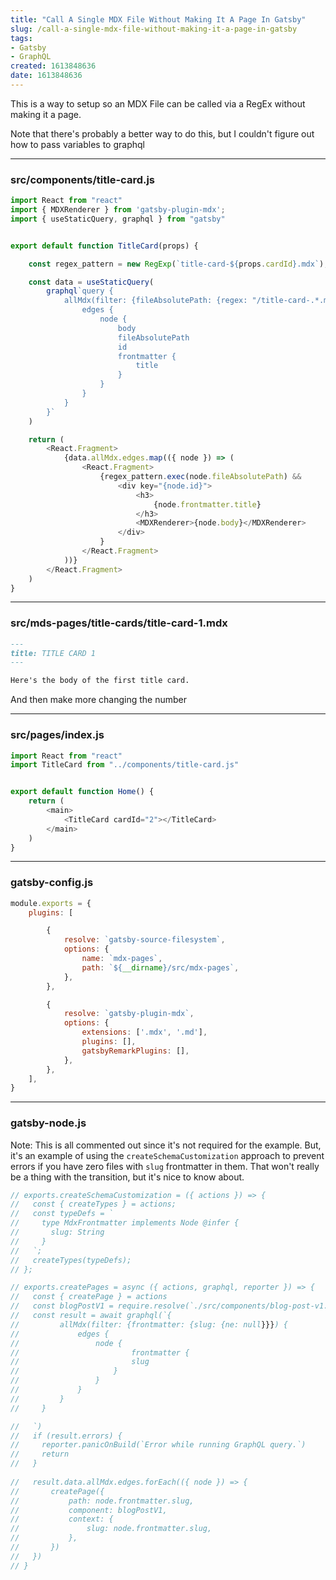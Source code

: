 ```yaml
---
title: "Call A Single MDX File Without Making It A Page In Gatsby"
slug: /call-a-single-mdx-file-without-making-it-a-page-in-gatsby
tags:
- Gatsby
- GraphQL
created: 1613848636
date: 1613848636
---
```


This is a way to setup so an MDX File can be called via a RegEx without making it a page. 

Note that there's probably a better way to do this, but I couldn't figure out how to pass variables to graphql


--------------------------------------------------------------------------------

### src/components/title-card.js

```javascript
import React from "react"
import { MDXRenderer } from 'gatsby-plugin-mdx';
import { useStaticQuery, graphql } from "gatsby"


export default function TitleCard(props) {

    const regex_pattern = new RegExp(`title-card-${props.cardId}.mdx`);

    const data = useStaticQuery(
        graphql`query {
            allMdx(filter: {fileAbsolutePath: {regex: "/title-card-.*.mdx/"}}) {
                edges {
                    node {
                        body
                        fileAbsolutePath
                        id
                        frontmatter {
                            title
                        }
                    }
                }
            }
        }`
    )

    return (
        <React.Fragment>
            {data.allMdx.edges.map(({ node }) => (
                <React.Fragment>
                    {regex_pattern.exec(node.fileAbsolutePath) && 
                        <div key="{node.id}">
                            <h3>
                                {node.frontmatter.title}
                            </h3>
                            <MDXRenderer>{node.body}</MDXRenderer>
                        </div>
                    }
                </React.Fragment>
            ))}
        </React.Fragment>
    )
}
```


--------------------------------------------------------------------------------

### src/mds-pages/title-cards/title-card-1.mdx

```markdown
---
title: TITLE CARD 1
---

Here's the body of the first title card.
```

And then make more changing the number



--------------------------------------------------------------------------------

### src/pages/index.js

```javascript
import React from "react"
import TitleCard from "../components/title-card.js"


export default function Home() {
    return (
        <main>
            <TitleCard cardId="2"></TitleCard>
        </main>
    )
}
```

--------------------------------------------------------------------------------

### gatsby-config.js

```javascript
module.exports = {
    plugins: [

        {
            resolve: `gatsby-source-filesystem`,
            options: {
                name: `mdx-pages`,
                path: `${__dirname}/src/mdx-pages`,
            },
        },

        {
            resolve: `gatsby-plugin-mdx`,
            options: {
                extensions: ['.mdx', '.md'],
                plugins: [],
                gatsbyRemarkPlugins: [],
            },
        },
    ],
}
```


--------------------------------------------------------------------------------

### gatsby-node.js

Note: This is all commented out since it's not required for the example. But, it's an example of using the `createSchemaCustomization` approach to prevent errors if you have zero files with `slug` frontmatter in them. That won't really be a thing with the transition,  but it's nice to know about. 


```javascript
// exports.createSchemaCustomization = ({ actions }) => {
//   const { createTypes } = actions;
//   const typeDefs = `
//     type MdxFrontmatter implements Node @infer {
//       slug: String
//     }
//   `;
//   createTypes(typeDefs);
// };

// exports.createPages = async ({ actions, graphql, reporter }) => {
//   const { createPage } = actions
//   const blogPostV1 = require.resolve(`./src/components/blog-post-v1.js`)
//   const result = await graphql(`{
//         allMdx(filter: {frontmatter: {slug: {ne: null}}}) {
//             edges {
//                 node {
//                         frontmatter {
//                         slug
//                     }
//                 }
//             }
//         }
//     }

//   `)
//   if (result.errors) {
//     reporter.panicOnBuild(`Error while running GraphQL query.`)
//     return
//   }
    
//   result.data.allMdx.edges.forEach(({ node }) => {
//       createPage({
//           path: node.frontmatter.slug,
//           component: blogPostV1,
//           context: {
//               slug: node.frontmatter.slug,
//           },
//       })
//   })
// }
```



